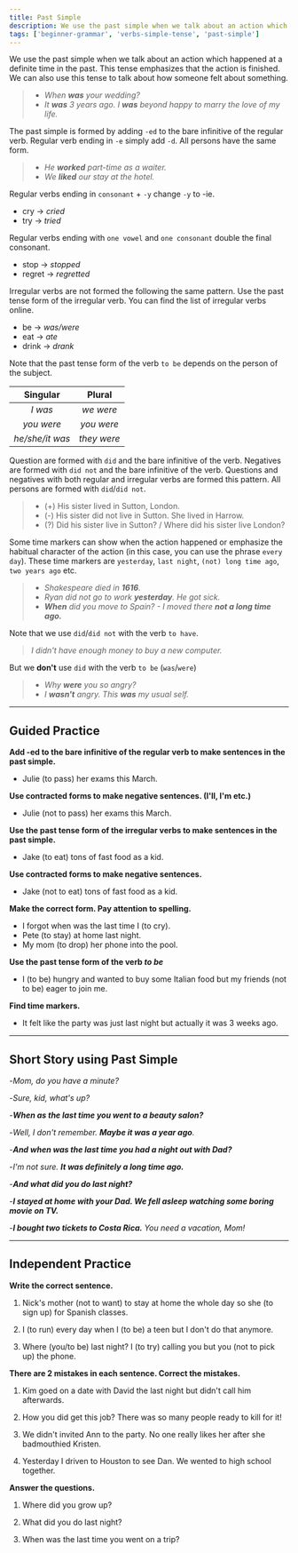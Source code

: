 ```yaml
---
title: Past Simple
description: We use the past simple when we talk about an action which happened at a definite time in the past. We can also use this tense to talk about how someone felt about something
tags: ['beginner-grammar', 'verbs-simple-tense', 'past-simple']
---
```


We use the past simple when we talk about an action which happened at a definite time in the past. This tense emphasizes that the action is finished. We can also use this tense to talk about how someone felt about something.

> - _When **was** your wedding?_
> - _It **was** 3 years ago. I **was** beyond happy to marry the love of my life._

The past simple is formed by adding `-ed` to the bare infinitive of the regular verb. Regular verb ending in `-e` simply add `-d`. All persons have the same form.

> - _He **worked** part-time as a waiter._
> - _We **liked** our stay at the hotel._

Regular verbs ending in `consonant` + `-y` change `-y` to -ie.

- cry → _cried_
- try → _tried_

Regular verbs ending with `one vowel` and `one consonant` double the final consonant.

- stop → _stopped_
- regret → _regretted_

Irregular verbs are not formed the following the same pattern. Use the past tense form of the irregular verb. You can find the list of irregular verbs online.

- be → _was/were_
- eat → _ate_
- drink → _drank_

Note that the past tense form of the verb `to be` depends on the person of the subject.

|    Singular     |   Plural    |
| :-------------: | :---------: |
|     _I was_     |  _we were_  |
|   _you were_    | _you were_  |
| _he/she/it was_ | _they were_ |

Question are formed with `did` and the bare infinitive of the verb. Negatives are formed with `did not` and the bare infinitive of the verb. Questions and negatives with both regular and irregular verbs are formed this pattern. All persons are formed with `did`/`did not`.

> - (+) His sister lived in Sutton, London.
> - (-) His sister did not live in Sutton. She lived in Harrow.
> - (?) Did his sister live in Sutton? / Where did his sister live London?

Some time markers can show when the action happened or emphasize the habitual character of the action (in this case, you can use the phrase `every day`). These time markers are `yesterday`, `last night`, `(not) long time ago`, `two years ago` etc.

> - _Shakespeare died in **1616**._
> - _Ryan did not go to work **yesterday**. He got sick._
> - _**When** did you move to Spain? - I moved there **not a long time ago.**_

Note that we use `did`/`did not` with the verb `to have`.

> _I didn't have enough money to buy a new computer._

But we **don't** use `did` with the verb `to be` (`was`/`were`)

> - _Why **were** you so angry?_
> - _I **wasn't** angry. This **was** my usual self._

---

## Guided Practice

**Add -ed to the bare infinitive of the regular verb to make sentences in the past simple.**

- Julie (to pass) her exams this March. <InfoTooltip label="Julie passed her exams this March" />

**Use contracted forms to make negative sentences. (I'll, I'm etc.)**

- Julie (not to pass) her exams this March. <InfoTooltip label="Julie didn't pass her exams this March" />

**Use the past tense form of the irregular verbs to make sentences in the past simple.**

- Jake (to eat) tons of fast food as a kid. <InfoTooltip label="Jake ate tons of fast food as a kid" />

**Use contracted forms to make negative sentences.**

- Jake (not to eat) tons of fast food as a kid. <InfoTooltip label="Jake didn't eat tons of fast food as a kid" />

**Make the correct form. Pay attention to spelling.**

- I forgot when was the last time I (to cry). <InfoTooltip label="cried"/>
- Pete (to stay) at home last night. <InfoTooltip label="stayed" />
- My mom (to drop) her phone into the pool. <InfoTooltip label="dropped" />

**Use the past tense form of the verb _to be_**

- I (to be) hungry and wanted to buy some Italian food but my friends (not to be) eager to join me. <InfoTooltip label="I was hungry and wanted to buy some Italian food but my friends were not eager to join me" />

**Find time markers.**

- It felt like the party was just last night but actually it was 3 weeks ago. <InfoTooltip label="last night, 3 weeks ago" />

---

## Short Story using Past Simple

-_Mom, do you have a minute?_

-_Sure, kid, what's up?_

-_**When as the last time you went to a beauty salon?**_

-_Well, I don't remember. **Maybe it was a year ago**._

-_**And when was the last time you had a night out with Dad?**_

-_I'm not sure. **It was definitely a long time ago.**_

-_**And what did you do last night?**_

-_**I stayed at home with your Dad. We fell asleep watching some boring movie on TV.**_

-_**I bought two tickets to Costa Rica.** You need a vacation, Mom!_

---

## Independent Practice

**Write the correct sentence.**

1. Nick's mother (not to want) to stay at home the whole day so she (to sign up) for Spanish classes. <InfoTooltip label="Nick's mother didn't want to stay at home the whole day so she signed up for Spanish classes." />

2. I (to run) every day when I (to be) a teen but I don't do that anymore. <InfoTooltip label="I ran every day when I was a teen but I don't do that anymore." />

3. Where (you/to be) last night? I (to try) calling you but you (not to pick up) the phone. <InfoTooltip label="Where were you last night? I tried calling you but you didn't pick up the phone" />

**There are 2 mistakes in each sentence. Correct the mistakes.**

1. Kim goed on a date with David the last night but didn't call him afterwards. <InfoTooltip label="Kim went on a date with David last night but didn't call him afterwards" />

2. How you did get this job? There was so many people ready to kill for it! <InfoTooltip label="How did you get his job? There were so many people ready to kill fot it!" />

3. We didn't invited Ann to the party. No one really likes her after she badmouthied Kristen. <InfoTooltip label="We didn't invite Ann to the party. No one really likes her after she badmouthed Kristen" />

4. Yesterday I driven to Houston to see Dan. We wented to high school together. <InfoTooltip label="Yesterday I drove to Houston to see Dan. We went to high school together" />

**Answer the questions.**

1. Where did you grow up? <InfoTooltip label="I grew up in Nashville, Tennessee" />

2. What did you do last night? <InfoTooltip label="I went clubbing with my friends last night" />

3. When was the last time you went on a trip? <InfoTooltip label="I went on a trip to Germany last year" />
